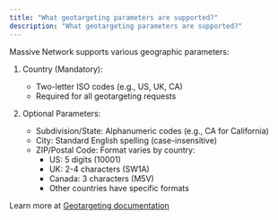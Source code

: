 ```yaml
---
title: "What geotargeting parameters are supported?"
description: "What geotargeting parameters are supported?"
---
```


Massive Network supports various geographic parameters:

1. Country (Mandatory):
   - Two-letter ISO codes (e.g., US, UK, CA)
   - Required for all geotargeting requests

2. Optional Parameters:
   - Subdivision/State: Alphanumeric codes (e.g., CA for California)
   - City: Standard English spelling (case-insensitive)
   - ZIP/Postal Code: Format varies by country:
     - US: 5 digits (10001)
     - UK: 2-4 characters (SW1A)
     - Canada: 3 characters (M5V)
     - Other countries have specific formats

Learn more at [Geotargeting documentation](https://docs.joinmassive.com/residential/geotargeting)